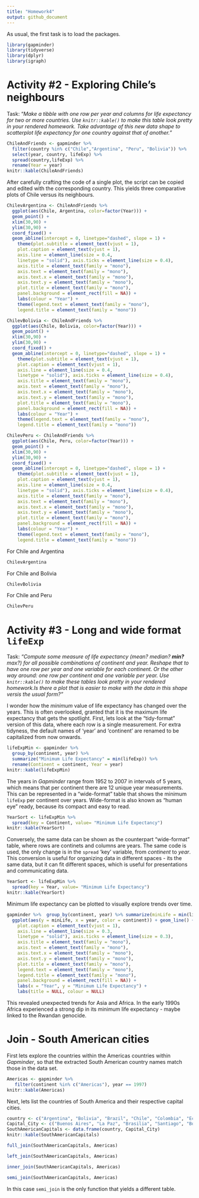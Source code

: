 ```yaml
---
title: "Homework4"
output: github_document
---
```


As usual, the first task is to load the packages.

```r
library(gapminder)
library(tidyverse)
library(dplyr)
library(igraph)
```

# Activity #2 - Exploring Chile's neighbours

Task: "*Make a tibble with one row per year and columns for life expectancy for two or more countries. Use `knitr::kable()` to make this table look pretty in your rendered homework. Take advantage of this new data shape to scatterplot life expectancy for one country against that of another."*



```r
ChileAndFriends <- gapminder %>%
  filter(country %in% c("Chile","Argentina", "Peru", "Bolivia")) %>%
  select(year, country, lifeExp) %>%
  spread(country,lifeExp) %>%
  rename(Year = year)
knitr::kable(ChileAndFriends)
```

After carefully crafting the code of a single plot, the script can be copied and edited with the corresponding country. This yields three comparative plots of Chile versus its neighbours.

```r
ChilevArgentina <- ChileAndFriends %>%
  ggplot(aes(Chile, Argentina, color=factor(Year))) +
  geom_point() +
  xlim(30,90) +
  ylim(30,90) +
  coord_fixed() +
  geom_abline(intercept = 0, linetype="dashed", slope = 1) +
    theme(plot.subtitle = element_text(vjust = 1), 
    plot.caption = element_text(vjust = 1), 
    axis.line = element_line(size = 0.4, 
    linetype = "solid"), axis.ticks = element_line(size = 0.4), 
    axis.title = element_text(family = "mono"), 
    axis.text = element_text(family = "mono"), 
    axis.text.x = element_text(family = "mono"), 
    axis.text.y = element_text(family = "mono"), 
    plot.title = element_text(family = "mono"),
    panel.background = element_rect(fill = NA)) +
    labs(colour = "Year") +
    theme(legend.text = element_text(family = "mono"), 
    legend.title = element_text(family = "mono"))

ChilevBolivia <- ChileAndFriends %>%
  ggplot(aes(Chile, Bolivia, color=factor(Year))) +
  geom_point() +
  xlim(30,90) +
  ylim(30,90) +
  coord_fixed() +
  geom_abline(intercept = 0, linetype="dashed", slope = 1) +
    theme(plot.subtitle = element_text(vjust = 1), 
    plot.caption = element_text(vjust = 1), 
    axis.line = element_line(size = 0.4, 
    linetype = "solid"), axis.ticks = element_line(size = 0.4), 
    axis.title = element_text(family = "mono"), 
    axis.text = element_text(family = "mono"), 
    axis.text.x = element_text(family = "mono"), 
    axis.text.y = element_text(family = "mono"), 
    plot.title = element_text(family = "mono"),
    panel.background = element_rect(fill = NA)) +
    labs(colour = "Year") +
    theme(legend.text = element_text(family = "mono"), 
    legend.title = element_text(family = "mono"))

ChilevPeru <- ChileAndFriends %>%
  ggplot(aes(Chile, Peru, color=factor(Year))) +
  geom_point() +
  xlim(30,90) +
  ylim(30,90) +
  coord_fixed() +
  geom_abline(intercept = 0, linetype="dashed", slope = 1) +
    theme(plot.subtitle = element_text(vjust = 1), 
    plot.caption = element_text(vjust = 1), 
    axis.line = element_line(size = 0.4, 
    linetype = "solid"), axis.ticks = element_line(size = 0.4), 
    axis.title = element_text(family = "mono"), 
    axis.text = element_text(family = "mono"), 
    axis.text.x = element_text(family = "mono"), 
    axis.text.y = element_text(family = "mono"), 
    plot.title = element_text(family = "mono"),
    panel.background = element_rect(fill = NA)) +
    labs(colour = "Year") +
    theme(legend.text = element_text(family = "mono"), 
    legend.title = element_text(family = "mono"))
```

For Chile and Argentina

```r
ChilevArgentina
```

For Chile and Bolivia

```r
ChilevBolivia
```

For Chile and Peru

```r
ChilevPeru
```

# Activity #3 - Long and wide format `lifeExp`

Task: *"Compute some measure of life expectancy (mean? median? **min?** max?) for all possible combinations of continent and year. Reshape that to have one row per year and one variable for each continent. Or the other way around: one row per continent and one variable per year. Use `knitr::kable()` to make these tables look pretty in your rendered homework.Is there a plot that is easier to make with the data in this shape versis the usual form?"*

I wonder how the *minimum* value of life expectancy has changed over the years. This is often overlooked, granted that it is the maximum life expectancy that gets the spotlight. First, lets look at the "tidy-format" version of this data, where each row is a single measurement. For extra tidyness, the default names of 'year' and 'continent' are renamed to be capitalized from now onwards.

```r
lifeExpMin <- gapminder %>%
  group_by(continent, year) %>%
  summarize("Minimum Life Expectancy" = min(lifeExp)) %>%
  rename(Continent = continent, Year = year)
knitr::kable(lifeExpMin)
```

The years in *Gapminder* range from 1952 to 2007 in intervals of 5 years, which means that per continent there are 12 unique year measurements. This can be represented in a "wide-format" table that shows the minimum `lifeExp` per continent over years. Wide-format is also known as "human eye" ready, because its compact and easy to read.

```r
YearSort <- lifeExpMin %>%
  spread(key = Continent, value= "Minimum Life Expectancy")
knitr::kable(YearSort)
```

Conversely, the same data can be shown as the counterpart "wide-format" table, where rows are continets and columns are years. The same code is used, the only change is in the `spread` 'key' variable, from *continent* to *year*. 
This conversion is useful for organizing data in different spaces - its the same data, but it can fit different spaces, which is useful for presentations and communicating data.

```r
YearSort <- lifeExpMin %>%
  spread(key = Year, value= "Minimum Life Expectancy")
knitr::kable(YearSort)
```

Minimum life expectancy can be plotted to visually explore trends over time.

```r
gapminder %>%  group_by(continent, year) %>% summarize(minLife = min(lifeExp)) %>%
  ggplot(aes(y = minLife, x = year, color = continent)) + geom_line() + theme(plot.subtitle = element_text(vjust = 1), 
    plot.caption = element_text(vjust = 1), 
    axis.line = element_line(size = 0.3, 
    linetype = "solid"), axis.ticks = element_line(size = 0.3), 
    axis.title = element_text(family = "mono"), 
    axis.text = element_text(family = "mono"), 
    axis.text.x = element_text(family = "mono"), 
    axis.text.y = element_text(family = "mono"), 
    plot.title = element_text(family = "mono"), 
    legend.text = element_text(family = "mono"), 
    legend.title = element_text(family = "mono"), 
    panel.background = element_rect(fill = NA)) + 
    labs(x = "Year", y = "Minimum Life Expectancy") +
    labs(title = NULL, colour = NULL)
```

This revealed unexpected trends for Asia and Africa. In the early 1990s Africa experienced a strong dip in its minimum life expectancy - maybe linked to the Rwandan genocide.

# Join - South American cities

First lets explore the countries within the Americas countries within *Gapminder*, so that the extracted South American country names match those in the data set.

```r
Americas <- gapminder %>%
   filter(continent %in% c("Americas"), year == 1997)
knitr::kable(Americas)
```

Next, lets list the countries of South America and their respective capital cities.

```r
country <- c("Argentina", "Bolivia", "Brazil", "Chile", "Colombia", "Ecuador", "Paraguay", "Peru", "Uruguay", "Venezuela")
Capital_City <- c("Buenos Aires", "La Paz", "Brasilia", "Santiago", "Bogota", "Quito", "Asuncion", "Lima", "Montevideo", "Caracas")
SouthAmericanCapitals <- data.frame(country, Capital_City)
knitr::kable(SouthAmericanCapitals)
```

```r
full_join(SouthAmericanCapitals, Americas)
```

```r
left_join(SouthAmericanCapitals, Americas)
```

```r
inner_join(SouthAmericanCapitals, Americas)
```

```r
semi_join(SouthAmericanCapitals, Americas)
```

In this case `semi_join` is the only function that yields a different table.